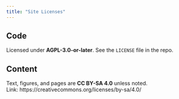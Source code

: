 ```yaml
---
title: "Site Licenses"
---
```


## Code
Licensed under **AGPL-3.0-or-later**. See the `LICENSE` file in the repo.

## Content
Text, figures, and pages are **CC BY-SA 4.0** unless noted.  
Link: https://creativecommons.org/licenses/by-sa/4.0/